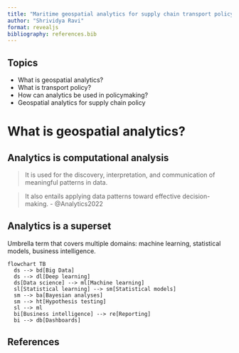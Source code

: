 ```yaml
---
title: "Maritime geospatial analytics for supply chain transport policy"
author: "Shrividya Ravi"
format: revealjs
bibliography: references.bib
---
```


## Topics
- What is geospatial analytics?
- What is transport policy?
- How can analytics be used in policymaking?
- Geospatial analytics for supply chain policy

# What is geospatial analytics?

## Analytics is computational analysis
> It is used for the discovery, interpretation, and communication of meaningful patterns in data. 

> It also entails applying data patterns toward effective decision-making. 
- @Analytics2022

## Analytics is a superset
Umbrella term that covers multiple domains: machine learning, statistical models, business intelligence. 

```mermaid
flowchart TB
  ds --> bd[Big Data]
  ds --> dl[Deep learning]
  ds[Data science] --> ml[Machine learning]
  sl[Statistical learning] --> sm[Statistical models]
  sm --> ba[Bayesian analyses]
  sm --> ht[Hypothesis testing]
  sl --> ml
  bi[Business intelligence] --> re[Reporting]
  bi --> db[Dashboards]
```

## References
::: {#refs}
:::
